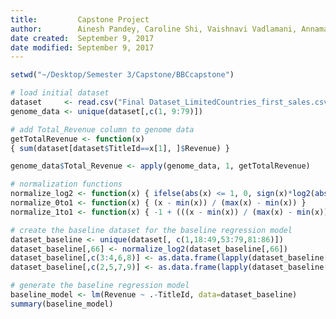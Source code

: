 ```yaml
---
title:         Capstone Project
author:        Ainesh Pandey, Caroline Shi, Vaishnavi Vadlamani, Annamalai Kathirkamanathan
date created:  September 9, 2017
date modified: September 9, 2017
---
```


```r
setwd("~/Desktop/Semester 3/Capstone/BBCcapstone")
```

```r
# load initial dataset
dataset     <- read.csv("Final Dataset_LimitedCountries_first_sales.csv")
genome_data <- unique(dataset[,c(1, 9:79)])
```

```r
# add Total_Revenue column to genome data
getTotalRevenue <- function(x)
{ sum(dataset[dataset$TitleId==x[1], ]$Revenue) }

genome_data$Total_Revenue <- apply(genome_data, 1, getTotalRevenue)
```

```r
# normalization functions
normalize_log2 <- function(x) { ifelse(abs(x) <= 1, 0, sign(x)*log2(abs(x))) }
normalize_0to1 <- function(x) { (x - min(x)) / (max(x) - min(x)) }
normalize_1to1 <- function(x) { -1 + (((x - min(x)) / (max(x) - min(x))) * 2) }

# create the baseline dataset for the baseline regression model
dataset_baseline <- unique(dataset[, c(1,18:49,53:79,81:86)])
dataset_baseline[,66] <- normalize_log2(dataset_baseline[,66])
dataset_baseline[,c(3:4,6,8)] <- as.data.frame(lapply(dataset_baseline[,c(3:4,6,8)], normalize_0to1))
dataset_baseline[,c(2,5,7,9)] <- as.data.frame(lapply(dataset_baseline[,c(2,5,7,9)], normalize_1to1))

# generate the baseline regression model
baseline_model <- lm(Revenue ~ .-TitleId, data=dataset_baseline)
summary(baseline_model)
```
